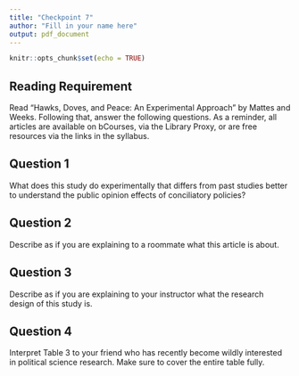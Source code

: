 ```yaml
---
title: "Checkpoint 7"
author: "Fill in your name here" 
output: pdf_document
---
```


```r
knitr::opts_chunk$set(echo = TRUE)
```

## Reading Requirement 

Read "Hawks, Doves, and Peace: An Experimental Approach" by Mattes and Weeks. Following that, answer the following questions. As a reminder, all articles are available on bCourses, via the Library Proxy, or are free resources via the links in the syllabus. 

## Question 1 

What does this study do experimentally that differs from past studies better to understand the public opinion effects of conciliatory policies? 


## Question 2 

Describe as if you are explaining to a roommate what this article is about. 


## Question 3 

Describe as if you are explaining to your instructor what the research design of this study is. 


## Question 4 

Interpret Table 3 to your friend who has recently become wildly interested in political science research. Make sure to cover the entire table fully. 

